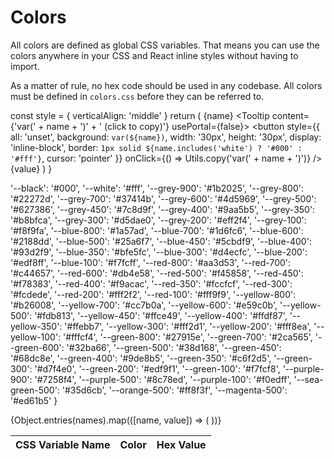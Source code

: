 
# Colors

All colors are defined as global CSS variables. That means you can use the colors anywhere in your CSS and React inline styles without having to import.

As a matter of rule, no hex code should be used in any codebase. All colors must be defined in `colors.css` before they can be referred to.

  const style = { verticalAlign: 'middle' }
  return (
    <tr>
      <td style={style}>{name}</td>
      <td>
        <Tooltip content={'var(' + name + ')' + ' (click to copy)'} usePortal={false}>
          <button
            style={{
              all: 'unset',
              background: `var(${name})`,
              width: '30px',
              height: '30px',
              display: 'inline-block',
              border: `1px solid ${name.includes('white') ? '#000' : '#fff'}`,
              cursor: 'pointer'
            }}
            onClick={() => Utils.copy('var(' + name + ')')}
          />
        </Tooltip>
      </td>
      <td style={style}>{value}</td>
    </tr>
  )
}

  '--black': '#000',
  '--white': '#fff',
  '--grey-900': '#1b2025',
  '--grey-800': '#22272d',
  '--grey-700': '#37414b',
  '--grey-600': '#4d5969',
  '--grey-500': '#627386',
  '--grey-450': '#7c8d9f',
  '--grey-400': '#9aa5b5',
  '--grey-350': '#b8bfca',
  '--grey-300': '#d5dae0',
  '--grey-200': '#eff2f4',
  '--grey-100': '#f8f9fa',
  '--blue-800': '#1a57ad',
  '--blue-700': '#1d6fc6',
  '--blue-600': '#2188dd',
  '--blue-500': '#25a6f7',
  '--blue-450': '#5cbdf9',
  '--blue-400': '#93d2f9',
  '--blue-350': '#bfe5fc',
  '--blue-300': '#d4ecfc',
  '--blue-200': '#edf8ff',
  '--blue-100': '#f7fcff',
  '--red-800': '#aa3d53',
  '--red-700': '#c44657',
  '--red-600': '#db4e58',
  '--red-500': '#f45858',
  '--red-450': '#f78383',
  '--red-400': '#f9acac',
  '--red-350': '#fccfcf',
  '--red-300': '#fcdede',
  '--red-200': '#fff2f2',
  '--red-100': '#fff9f9',
  '--yellow-800': '#b26008',
  '--yellow-700': '#cc7b0a',
  '--yellow-600': '#e59c0b',
  '--yellow-500': '#fdb813',
  '--yellow-450': '#ffce49',
  '--yellow-400': '#ffdf87',
  '--yellow-350': '#ffebb7',
  '--yellow-300': '#fff2d1',
  '--yellow-200': '#fff8ea',
  '--yellow-100': '#fffcf4',
  '--green-800': '#27915e',
  '--green-700': '#2ca565',
  '--green-600': '#32ba66',
  '--green-500': '#38d168',
  '--green-450': '#68dc8e',
  '--green-400': '#9de8b5',
  '--green-350': '#c6f2d5',
  '--green-300': '#d7f4e0',
  '--green-200': '#edf9f1',
  '--green-100': '#f7fcf8',
  '--purple-900': '#7258f4',
  '--purple-500': '#8c78ed',
  '--purple-100': '#f0edff',
  '--sea-green-500': '#35d6cb',
  '--orange-500': '#ff8f3f',
  '--magenta-500': '#ed61b5'
}

<table className="bp3-html-table bp3-html-table-bordered bp3-html-table-striped">
  <thead>
    <tr>
      <th>CSS Variable Name</th>
      <th>Color</th>
      <th>Hex Value</th>
    </tr>
  </thead>
  <tbody>
    {Object.entries(names).map(([name, value]) => (
      <ColorRow name={name} value={value} key={value} />
    ))}
  </tbody>
</table>
